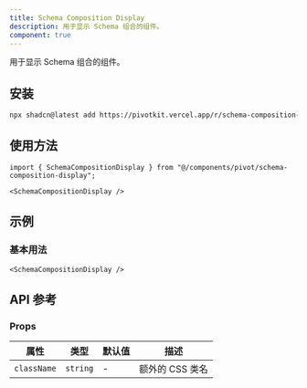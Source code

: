 ```yaml
---
title: Schema Composition Display
description: 用于显示 Schema 组合的组件。
component: true
---
```


用于显示 Schema 组合的组件。

<ComponentPreview name="schema-composition-display-demo" />

## 安装

```bash
npx shadcn@latest add https://pivotkit.vercel.app/r/schema-composition-display.json
```

## 使用方法

```tsx
import { SchemaCompositionDisplay } from "@/components/pivot/schema-composition-display";
```

```tsx
<SchemaCompositionDisplay />
```

## 示例

### 基本用法

```tsx
<SchemaCompositionDisplay />
```

## API 参考

### Props

| 属性        | 类型     | 默认值 | 描述            |
| ----------- | -------- | ------ | --------------- |
| `className` | `string` | -      | 额外的 CSS 类名 |
